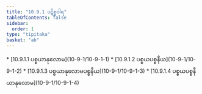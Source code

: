 ```yaml
---
title: "10.9.1 ပဋိစ္စဝါရ"
tableOfContents: false
sidebar:
  order: 1
type: "tipitaka"
basket: "ab"
---
```



<DynamicBreadcrumb />



<TableOfContents>
* [10.9.1.1 ပစ္စယာနုလောမ](10-9-1/10-9-1-1)
* [10.9.1.2 ပစ္စယပစ္စနီယ](10-9-1/10-9-1-2)
* [10.9.1.3 ပစ္စယာနုလောမပစ္စနီယ](10-9-1/10-9-1-3)
* [10.9.1.4 ပစ္စယပစ္စနီယာနုလောမ](10-9-1/10-9-1-4)
</TableOfContents>